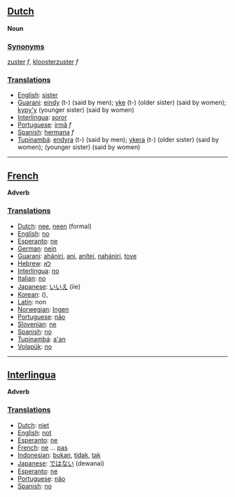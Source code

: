 ==[[Dutch]]==

'''Noun'''

===[[Synonym]]s===

[[zuster]] ''f'', [[kloosterzuster]] ''f''

===[[Translation]]s===

*[[English]]: [[sister]]
*[[Guarani]]: [[eindy]] (t-) (said by men); [[yke]] (t-) (older sister) (said by women); [[kypy'y]] (younger sister) (said by women)
*[[Interlingua]]: [[soror]]
*[[Portuguese]]: [[irmã]] ''f''
*[[Spanish]]: [[hermana]] ''f''
*[[Tupinambá]]: [[endyra]] (t-) (said by men); [[ykera]] (t-) (older sister) (said by women); [[]] (younger sister) (said by women)

----

==[[French]]==

'''Adverb'''

===[[Translation]]s===

*[[Dutch]]: [[nee]], [[neen]] (formal)
*[[English]]: [[no]]
*[[Esperanto]]: [[ne]]
*[[German]]: [[nein]]
*[[Guarani]]: [[ahániri]], [[ani]], [[anítei]], [[nahániri]], [[tove]]
*[[Hebrew]]: [[לא]]
*[[Interlingua]]: [[no]]
*[[Italian]]: [[no]]
*[[Japanese]]: [[いいえ]] (iie)
*[[Korean]]: [[]] (),
*[[Latin]]: non
*[[Norwegian]]: [[Ingen]]
*[[Portuguese]]: [[não]]
*[[Slovenian]]: [[ne]]
*[[Spanish]]: [[no]]
*[[Tupinambá]]: [[a'an]]
*[[Volapük]]: [[no]]

----

==[[Interlingua]]==

'''Adverb'''

===[[Translation]]s===
*[[Dutch]]: [[niet]]
*[[English]]: [[not]]
*[[Esperanto]]: [[ne]]
*[[French]]: [[ne]] ... [[pas]]
*[[Indonesian]]: [[bukan]], [[tidak]], [[tak]]
*[[Japanese]]: [[ではない]] (dewanai)
*[[Esperanto]]: [[ne]]
*[[Portuguese]]: [[não]]
*[[Spanish]]: [[no]]